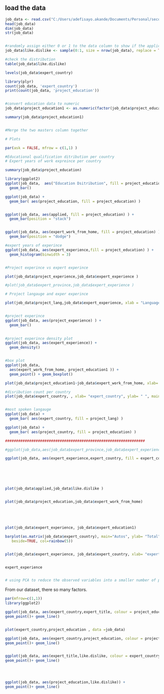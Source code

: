 

## load the data
```r
job_data <- read.csv("C:/Users/adefisayo.akande/Documents/Personal/second semester/Data_Mining/project/new_project/DMProject2017/filtered_data.csv", header =  TRUE )
head(job_data)
dim(job_data)
str(job_data)


#randomly assign either 0 or 1 to the data column to show if the applicant either likes the job or dislikes it 
job_data$like.dislike <- sample(0:1, size = nrow(job_data), replace = TRUE)

#check the distribution 
table(job_data$like.dislike)

levels(job_data$expert_country)

library(plyr)
count(job_data, 'expert_country')
print(count(job_data, 'project_education'))


#convert education data to numeric
job_data$project_education1 <- as.numeric(factor(job_data$project_education))

summary(job_data$project_education1)


#Merge the two masters column together 

# Plots

par(ask = FALSE, mfrow = c(1,1) )

#Educational qualification ditribution per country
# Expert years of work expreince per country

summary(job_data$project_education)

library(ggplot2)
ggplot(job_data,  aes("Education Dsitribution", fill = project_education) ) +
  geom_bar()

ggplot(job_data) +
  geom_bar( aes(project_education, fill = project_education) )


ggplot(job_data, aes(applied, fill = project_education) ) +
  geom_bar(position = "stack")


ggplot(job_data, aes(expert_work_from_home, fill = project_education) ) +
  geom_bar(position = "dodge")

#expert years of experince 
ggplot(job_data, aes(expert_experience,fill = project_education) ) +
  geom_histogram(binwidth = 3)


#Project experince vs expert experince

plot(job_data$project_experience,job_data$expert_experience )

#plot(job_data$expert_province,job_data$expert_experience )

# Project langauge and exper experince

plot(job_data$project_lang,job_data$expert_experience, xlab = "Language", ylab = "Expert Experince" )


#project experince
ggplot(job_data, aes(project_experience) ) +
  geom_bar()
 

#project experince density plot
ggplot(job_data, aes(expert_experience)) +
  geom_density()


#box plot
ggplot(job_data,
  aes(expert_work_from_home, project_education1 )) +
  geom_point() + geom_boxplot()

plot(job_data$project_education1~job_data$expert_work_from_home, xlab= "expert_work_from_home" ,ylab="project_education1" , main="boxplot")

#disribution count per country
plot(job_data$expert_country, , xlab= "expert_country", ylab= " ", main= "Distribution")


#most spoken langauge
ggplot(job_data) +
  geom_bar( aes(expert_country, fill = project_lang) )

ggplot(job_data) +
  geom_bar( aes(project_country, fill = project_education) ) 

################################################################

#ggplot(job_data,aes(job_data$expert_province,job_data$expert_experience ))

ggplot(job_data, aes(expert_experience,expert_country, fill = expert_country))






plot(job_data$applied,job_data$like.dislike )


plot(job_data$project_education,job_data$expert_work_from_home)





plot(job_data$expert_experience, job_data$expert_education1)

barplot(as.matrix(job_data$expert_country), main="Autos", ylab= "Total",
   beside=TRUE, col=rainbow(5))


plot(job_data$expert_experience, job_data$expert_country, xlab= "expert_experience" , ylab= "expert_country", main= "Boxplot")


expert_experience


# using PCA to reduce the observed variables into a smaller number of principal components that will account for most of the variance in the observed variables.

```

  

From our dataset, there so many factors. 


```r
par(mfrow=c(1,1))
library(ggplot2)

ggplot(job_data, aes(expert_country,expert_title, colour = project_education)) +
geom_point()+ geom_line() 


plot(expert_country,project_education , data =job_data)

ggplot(job_data, aes(expert_country,project_education, colour = project_education)) +
geom_point()+ geom_line() 


ggplot(job_data, aes(expert_title,like.dislike, colour = expert_country)) +
geom_point()+ geom_line() 




ggplot(job_data, aes(project_education,like.dislike)) +
geom_point()+ geom_line() 






```


